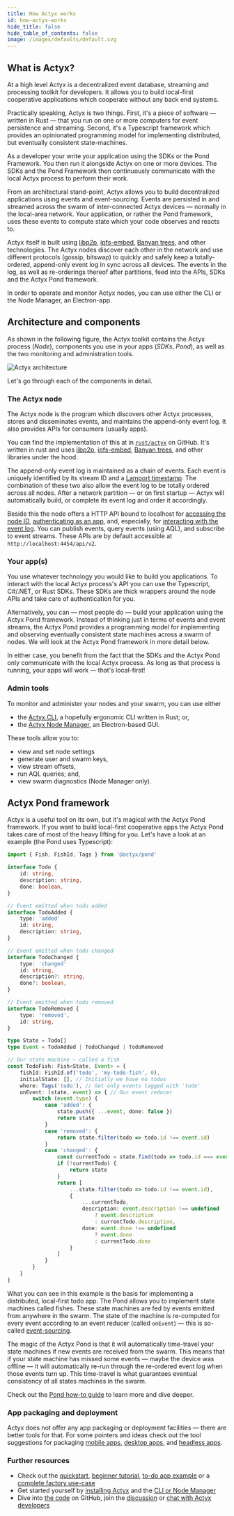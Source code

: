 ```yaml
---
title: How Actyx works
id: how-actyx-works
hide_title: false
hide_table_of_contents: false
image: /images/defaults/default.svg
---
```



## What is Actyx?

At a high level Actyx is a decentralized event database, streaming and processing toolkit for developers.
It allows you to build local-first cooperative applications which cooperate without any back end systems.

Practically speaking, Actyx is two things.
First, it's a piece of software — written in Rust — that you run on one or more computers for event persistence and streaming.
Second, it's a Typescript framework which provides an opinionated programming model for implementing distributed, but eventually consistent state-machines.

As a developer your write your application using the SDKs or the Pond Framework.
You then run it alongside Actyx on one or more devices.
The SDKs and the Pond Framework then continuously communicate with the local Actyx process to perform their work.

From an architectural stand-point, Actyx allows you to build decentralized applications using events and event-sourcing.
Events are persisted in and streamed across the swarm of inter-connected Actyx devices — normally in the local-area network.
Your application, or rather the Pond framework, uses these events to compute state which your code observes and reacts to.

Actyx itself is built using [libp2p](https://github.com/libp2p), [ipfs-embed](https://github.com/ipfs-rust/ipfs-embed), 
[Banyan trees](https://github.com/Actyx/banyan), and other technologies.
The Actyx nodes discover each other in the network and use different protocols (gossip, bitswap) to quickly and safely 
keep a totally-ordered, append-only event log in sync across all devices.
The events in the log, as well as re-orderings thereof after partitions, feed into the APIs, SDKs and the Actyx Pond framework.

In order to operate and monitor Actyx nodes, you can use either the CLI or the Node Manager, an Electron-app.

## Architecture and components

As shown in the following figure, the Actyx toolkit contains the Actyx process (_Node_), components you use in your apps (_SDKs_, _Pond_), as 
well as the two monitoring and administration tools.

![Actyx architecture](../../static/images/conceptual/how-actyx-works/how-it-works.svg)

Let's go through each of the components in detail.

### The Actyx node

The Actyx node is the program which discovers other Actyx processes, stores and disseminates events, 
and maintains the append-only event log. It also provides APIs for consumers (usually apps).

You can find the implementation of this at in [`rust/actyx`](https://github.com/Actyx/Actyx/tree/master/rust/actyx) 
on GitHub.
It's written in rust and uses [libp2p](https://github.com/libp2p), [ipfs-embed](https://github.com/ipfs-rust/ipfs-embed), 
[Banyan trees](https://github.com/Actyx/banyan), and other libraries under the hood.

The append-only event log is maintained as a chain of events. Each event is uniquely identified
by its stream ID and a [Lamport timestamp](https://en.wikipedia.org/wiki/Lamport_timestamp). The combination
of these two also allow the event log to be totally ordered across all nodes. After a network partition — or on 
first startup — Actyx will automatically build, or complete its event log and order it accordingly.

Beside this the node offers a HTTP API bound to localhost for [accessing the node ID](../reference/node-api.mdx), 
[authenticating as an app](../reference/auth-api.mdx), and, especially, for 
[interacting with the event log](../reference/events-api.mdx). You can publish events, query events (using AQL), 
and subscribe to event streams. These APIs are by default accessible at `http://localhost:4454/api/v2`.

### Your app(s)

You use whatever technology you would like to build you applications. To interact with the local 
Actyx process's API you can use the Typescript, C#/.NET, or Rust SDKs. These SDKs are thick wrappers 
around the node APIs and take care of authentication for you.

Alternatively, you can — most people do — build your application using the Actyx Pond framework. Instead 
of thinking just in terms of events and event streams, the Actyx Pond provides a programming model for 
implementing and observing eventually consistent state machines across a swarm of nodes. We will look at the 
Actyx Pond framework in more detail below.

In either case, you benefit from the fact that the SDKs and the Actyx Pond only communicate with the local 
Actyx process. As long as that process is running, your apps will work — that's local-first!

### Admin tools

To monitor and administer your nodes and your swarm, you can use either

- the [Actyx CLI](../reference/cli/overview.md), a hopefully ergonomic CLI written in Rust; or,
- the [Actyx Node Manager](../reference/node-manager.mdx), an Electron-based GUI.

These tools allow you to:

- view and set node settings
- generate user and swarm keys,
- view stream offsets,
- run AQL queries; and,
- view swarm diagnostics (Node Manager only).


## Actyx Pond framework

Actyx is a useful tool on its own, but it's magical with the Actyx Pond framework. If you want to build 
local-first cooperative apps the Actyx Pond takes care of most of the heavy lifting for you. Let's have a 
look at an example (the Pond uses Typescript):

```ts
import { Fish, FishId, Tags } from '@actyx/pond'

interface Todo {
    id: string,
    description: string,
    done: boolean,
}

// Event emitted when todo added
interface TodoAdded {
    type: 'added'
    id: string,
    description: string,
}

// Event emitted when todo changed
interface TodoChanged {
    type: 'changed'
    id: string,
    description?: string,
    done?: boolean,
}

// Event emitted when todo removed
interface TodoRemoved {
    type: 'removed',
    id: string,
}

type State = Todo[]
type Event = TodoAdded | TodoChanged | TodoRemoved

// Our state machine — called a fish
const TodoFish: Fish<State, Event> = {
    fishId: FishId.of('todo', 'my-todo-fish', 0),
    initialState: [], // Initially we have no todos
    where: Tags('todo'), // Get only events tagged with 'todo'
    onEvent: (state, event) => { // Our event reducer
        switch (event.type) {
            case 'added': {
                state.push({ ...event, done: false })
                return state
            }
            case 'removed': {
                return state.filter(todo => todo.id !== event.id)
            }
            case 'changed': {
                const currentTodo = state.find(todo => todo.id === event.id)
                if (!currentTodo) {
                    return state
                }
                return [
                    ...state.filter(todo => todo.id !== event.id),
                    {
                        ...currentTodo,
                        description: event.description !== undefined
                            ? event.description
                            : currentTodo.description,
                        done: event.done !== undefined
                            ? event.done
                            : currentTodo.done
                    }
                ]
            }
        }
    }
}
```

What you can see in this example is the basis for implementing a distributed, local-first todo 
app. The Pond allows you to implement state machines called fishes. These state machines are fed by
events emitted from anywhere in the swarm. The state of the machine is re-computed for every event
according to an event reducer (called `onEvent`) — this is so-called
[event-sourcing](https://martinfowler.com/eaaDev/EventSourcing.html).

The magic of the Actyx Pond is that it will automatically time-travel your state machines if new 
events are received from the swarm. This means that if your state machine has missed some events 
— maybe the device was offline — it will automatically re-run through the re-ordered event log when 
those events turn up. This time-travel is what guarantees eventual consistency of all states machines 
in the swarm.

Check out the [Pond how-to guide](../how-to/actyx-pond/introduction.mdx) to learn more and dive deeper.

### App packaging and deployment

Actyx does not offer any app packaging or deployment facilities — there are better tools for that. 
For some pointers and ideas check out the tool suggestions for packaging [mobile apps](../how-to/packaging/mobile-apps.mdx),
[desktop apps](../how-to/packaging/desktop-apps.mdx), and [headless apps](../how-to/packaging/headless-apps.mdx).

### Further resources

- Check out the [quickstart](../tutorials/quickstart.mdx), [beginner tutorial](../tutorials/chat.mdx), 
  [to-do app example](https://github.com/actyx-contrib/todo-react) or a 
  [complete factory use-case](../tutorials/advanced-tutorial/introduction.mdx)
- Get started yourself by [installing Actyx](../how-to/local-development/install-actyx.mdx) 
  and the [CLI or Node Manager](../how-to/local-development/install-cli-node-manager.mdx)
- Dive into [the code](https://github.com/actyx/actyx) on GitHub, join the [discussion](https://community.actyx.com/) 
  or [chat with Actyx developers](https://discord.gg/262yJhc)

